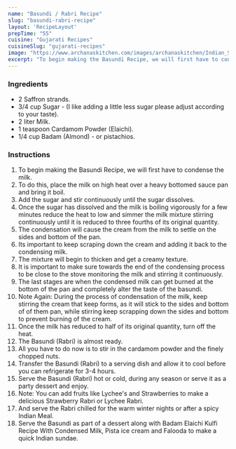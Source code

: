 ---
name: "Basundi / Rabri Recipe"
slug: "basundi-rabri-recipe"
layout: 'RecipeLayout'
prepTime: "55"
cuisine: "Gujarati Recipes﻿"
cuisineSlug: "gujarati-recipes"
image: "https://www.archanaskitchen.com/images/archanaskitchen/Indian_Sweets_Mithai/Kesar_Pineapple_Rabri_Basundi_Sweet_Mithai_Recipe_Pudding-1.jpg"
excerpt: "To begin making the Basundi Recipe, we will first have to condense the milk"
---

### Ingredients

- 2 Saffron strands.
- 3/4 cup Sugar - (I like adding a little less sugar please adjust according to your taste).
- 2 liter Milk.
- 1 teaspoon Cardamom Powder (Elaichi).
- 1/4 cup Badam (Almond) - or pistachios.

### Instructions

1. To begin making the Basundi Recipe, we will first have to condense the milk.
1. To do this, place the milk on high heat over a heavy bottomed sauce pan and bring it boil.
1. Add the sugar and stir continuously until the sugar dissolves.
1. Once the sugar has dissolved and the milk is boiling vigorously for a few minutes reduce the heat to low and simmer the milk mixture stirring continuously until it is reduced to three fourths of its original quantity.
1. The condensation will cause the cream from the milk to settle on the sides and bottom of the pan.
1. Its important to keep scraping down the cream and adding it back to the condensing milk.
1. The mixture will begin to thicken and get a creamy texture.
1. It is important to make sure towards the end of the condensing process to be close to the stove monitoring the milk and stirring it continuously.
1. The last stages are when the condensed milk can get burned at the bottom of the pan and completely alter the taste of the basundi.
1. Note Again: During the process of condensation of the milk, keep stirring the cream that keep forms, as it will stick to the sides and bottom of of them pan, while stirring keep scrapping down the sides and bottom to prevent burning of the cream.
1. Once the milk has reduced to half of its original quantity, turn off the heat.
1. The Basundi (Rabri) is almost ready.
1. All you have to do now is to  stir in the cardamom powder and the finely chopped nuts.
1. Transfer the Basundi (Rabri) to a serving dish and allow it to cool before you can refrigerate for 3-4 hours.
1. Serve the Basundi (Rabri) hot or cold, during any season or serve it as a party dessert and enjoy.
1. Note: You can add fruits like Lychee's and Strawberries to make a delicious Strawberry Rabri or Lychee Rabri.
1. And serve the Rabri chilled for the warm winter nights or after a spicy Indian Meal.
1. Serve the Basundi as part of a dessert along with Badam Elaichi Kulfi Recipe With Condensed Milk, Pista ice cream and Falooda to make a quick Indian sundae.
